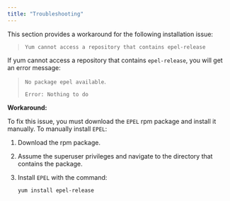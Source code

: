 ```yaml
---
title: "Troubleshooting"
---
```


<div id="troubleshooting" class="registered_link"></div>


This section provides a workaround for the following installation issue:

> `Yum cannot access a repository that contains epel-release`

If yum cannot access a repository that contains `epel-release`, you will get an error message:

> `No package epel available`.
> 
> `Error: Nothing to do`

**Workaround:**

To fix this issue, you must download the `EPEL` rpm package and install it manually. To manually install `EPEL`:

1.  Download the rpm package.

2.  Assume the superuser privileges and navigate to the directory that contains the package.

3.  Install `EPEL` with the command:
    
    `yum install epel-release`
